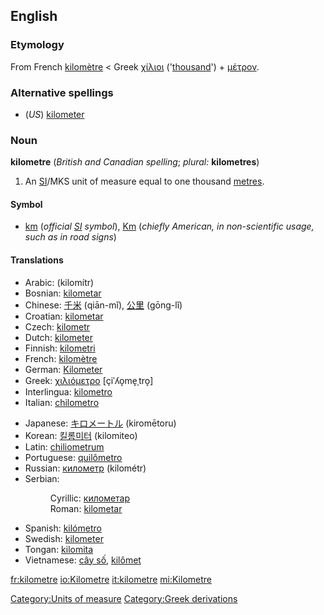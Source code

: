 <!--If you edit this page, please also edit "kilometer" to keep these two pages in synch.-->
==English==

===Etymology===
From French [[kilomètre]] < Greek [[χίλιοι]] ('[[thousand]]') + [[μέτρον]].

===Alternative spellings===
*(''US'') [[kilometer]]

===Noun===
'''kilometre''' (''British and Canadian spelling''; ''plural:'' '''kilometres''')

#An [[SI#Abbreviation|SI]]/MKS unit of measure equal to one thousand [[metre]]s.

====Symbol====
*[[km]] (''official [[SI]] symbol''), [[Km]] (''chiefly American, in non-scientific usage, such as in road signs'')

====Translations====
{{top}}
*Arabic: {{ARchar|[[كيلومتر]]}} (kilomítr) {{m}}
*Bosnian: [[kilometar#Bosnian|kilometar]] {{m}}
*Chinese: [[千米]] (qiān-mǐ), [[公里]] (gōng-lǐ)
*Croatian: [[kilometar#Croatian|kilometar]] {{m}}
*Czech: [[kilometr]] {{m}}
*Dutch: [[kilometer#Dutch|kilometer]]
*Finnish: [[kilometri]]
*French: [[kilomètre]] {{m}}
*German: [[Kilometer]] {{m}}
*Greek: [[χιλιόμετρο]] [çiˈʎo̞me̞ˌtro̞] {{n}}
*Interlingua: [[kilometro]]
*Italian: [[chilometro]] {{m}}
{{mid}}
*Japanese: [[キロメートル]] (kiromētoru)
*Korean: [[킬롬미터]] (kilomiteo)
*Latin: [[chiliometrum]] {{n}}
*Portuguese: [[quilômetro]] {{m}}
*Russian: [[километр]] (kilométr) {{m}}
*Serbian:
*:Cyrillic: [[километар#Serbian|километар]] {{m}}
*:Roman: [[kilometar#Serbian|kilometar]] {{m}}
*Spanish: [[kilómetro]] {{m}}
*Swedish: [[kilometer#Swedish|kilometer]] {{c}}
*Tongan: [[kilomita]]
*Vietnamese: [[cây số]], [[kilômet]]
{{bottom}}

[[Category:Units of measure]]
[[Category:Greek derivations]]

[[fr:kilometre]]
[[io:Kilometre]]
[[it:kilometre]]
[[mi:Kilometre]]

<!--If you edit this page, please also edit "kilometer" to keep these two pages in synch.-->
